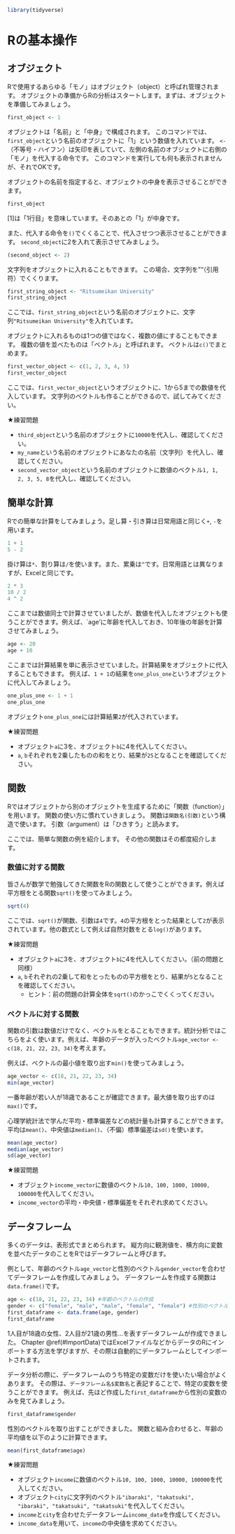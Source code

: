 ```r
library(tidyverse)
```

# Rの基本操作 {#Rbasics}

## オブジェクト

Rで使用するあらゆる「モノ」はオブジェクト（object）と呼ばれ管理されます。
オブジェクトの準備からRの分析はスタートします。まずは、オブジェクトを準備してみましょう。

```r
first_object <- 1 
```

オブジェクトは「名前」と「中身」で構成されます。
このコマンドでは、`first_object`という名前のオブジェクトに「1」という数値を入れています。
`<-`（不等号・ハイフン）は矢印を表していて、左側の名前のオブジェクトに右側の「モノ」を代入する命令です。
このコマンドを実行しても何も表示されませんが、それでOKです。

オブジェクトの名前を指定すると、オブジェクトの中身を表示させることができます。

```r
first_object
```

[1]は「1行目」を意味しています。そのあとの「1」が中身です。

また、代入する命令を`()`でくくることで、代入させつつ表示させることができます。
`second_object`に2を入れて表示させてみましょう。

```r
(second_object <- 2)
```

文字列をオブジェクトに入れることもできます。
この場合、文字列を""（引用符）でくくります。

```r
first_string_object <- "Ritsumeikan University"
first_string_object
```

ここでは、`first_string_object`という名前のオブジェクトに、文字列`"Ritsumeikan University"`を入れています。

オブジェクトに入れるものは1つの値ではなく、複数の値にすることもできます。
複数の値を並べたものは「ベクトル」と呼ばれます。
ベクトルは`c()`でまとめます。

```r
first_vector_object <- c(1, 2, 3, 4, 5)
first_vector_object
```

ここでは、`first_vector_object`というオブジェクトに、1から5までの数値を代入しています。
文字列のベクトルも作ることができるので、試してみてください。

★練習問題

- `third_object`という名前のオブジェクトに`10000`を代入し、確認してください。
- `my_name`という名前のオブジェクトにあなたの名前（文字列）を代入し、確認してください。
- `second_vector_object`という名前のオブジェクトに数値のベクトル`1, 1, 2, 3, 5, 8`を代入し、確認してください。

## 簡単な計算

Rでの簡単な計算をしてみましょう。足し算・引き算は日常用語と同じく`+`, `-`を用います。

```r
1 + 1
5 - 2
```

掛け算は`*`、割り算は`/`を使います。また、累乗は`^`です。日常用語とは異なりますが、Excelと同じです。

```r
2 * 3
10 / 2
4 ^ 2
```

ここまでは数値同士で計算させていましたが、数値を代入したオブジェクトも使うことができます。例えば、`age'に年齢を代入しておき、10年後の年齢を計算させてみましょう。

```r
age <- 20
age + 10
```

ここまでは計算結果を単に表示させていました。計算結果をオブジェクトに代入することもできます。
例えば、`1 + 1`の結果を`one_plus_one`というオブジェクトに代入してみましょう。

```r
one_plus_one <- 1 + 1
one_plus_one
```

オブジェクト`one_plus_one`には計算結果`2`が代入されています。

★練習問題

- オブジェクト`a`に3を、オブジェクト`b`に4を代入してください。
- `a`, `b`それぞれを2乗したものの和をとり、結果が`25`となることを確認してください。

## 関数

Rではオブジェクトから別のオブジェクトを生成するために「関数（function）」を用います。
関数の使い方に慣れていきましょう。
関数は`関数名(引数)`という構造で使います。
引数（argument）は「ひきすう」と読みます。

ここでは、簡単な関数の例を紹介します。
その他の関数はその都度紹介します。

### 数値に対する関数

皆さんが数学で勉強してきた関数をRの関数として使うことができます。例えば平方根をとる関数`sqrt()`を使ってみましょう。

```r
sqrt(4)
```

ここでは、`sqrt()`が関数、引数は`4`です。`4`の平方根をとった結果として`2`が表示されています。他の数式として例えば自然対数をとる`log()`があります。

★練習問題

- オブジェクト`a`に3を、オブジェクト`b`に4を代入してください。（前の問題と同様）
- `a`, `b`それぞれの2乗して和をとったものの平方根をとり、結果が`5`となることを確認してください。
    - ヒント：前の問題の計算全体を`sqrt()`のかっこでくくってください。

### ベクトルに対する関数

関数の引数は数値だけでなく、ベクトルをとることもできます。統計分析ではこちらをよく使います。例えば、年齢のデータが入ったベクトル`age_vector <- c(18, 21, 22, 23, 34)`を考えます。

例えば、ベクトルの最小値を取り出す`min()`を使ってみましょう。

```r
age_vector <- c(18, 21, 22, 23, 34)
min(age_vector)
```

一番年齢が若い人が18歳であることが確認できます。最大値を取り出すのは`max()`です。

心理学統計法で学んだ平均・標準偏差などの統計量も計算することができます。平均は`mean()`、中央値は`median()`、（不偏）標準偏差は`sd()`を使います。

```r
mean(age_vector)
median(age_vector)
sd(age_vector)
```

★練習問題

- オブジェクト`income_vector`に数値のベクトル`10, 100, 1000, 10000, 100000`を代入してください。
- `income_vector`の平均・中央値・標準偏差をそれぞれ求めてください。

## データフレーム

多くのデータは、表形式でまとめられます。
縦方向に観測値を、横方向に変数を並べたデータのことをRではデータフレームと呼びます。

例として、年齢のベクトル`age_vector`と性別のベクトル`gender_vector`を合わせてデータフレームを作成してみましょう。
データフレームを作成する関数は`data.frame()`です。

```r
age <- c(18, 21, 22, 23, 34) #年齢のベクトルの作成
gender <- c("female", "male", "male", "female", "female") #性別のベクトルの作成
first_dataframe <- data.frame(age, gender)
first_dataframe
```
1人目が18歳の女性、2人目が21歳の男性…を表すデータフレームが作成できました。
Chapter \@ref(#ImportData)ではExcelファイルなどからデータのRにインポートする方法を学びますが、その際は自動的にデータフレームとしてインポートされます。

データ分析の際に、データフレームのうち特定の変数だけを使いたい場合がよくあります。
その際は、`データフレーム名$変数名`と表記することで、特定の変数を使うことができます。
例えば、先ほど作成した`first_dataframe`から性別の変数のみを見てみましょう。

```r
first_dataframe$gender
```

性別のベクトルを取り出すことができました。
関数と組み合わせると、年齢の平均値を以下のように計算できます。

```r
mean(first_dataframe$age)
```

★練習問題

- オブジェクト`income`に数値のベクトル`10, 100, 1000, 10000, 100000`を代入してください。
- オブジェクト`city`に文字列のベクトル`"ibaraki", "takatsuki", "ibaraki", "takatsuki", "takatsuki"`を代入してください。
- `income`と`city`を合わせたデータフレーム`income_data`を作成してください。
- `income_data`を用いて、`income`の中央値を求めてください。
